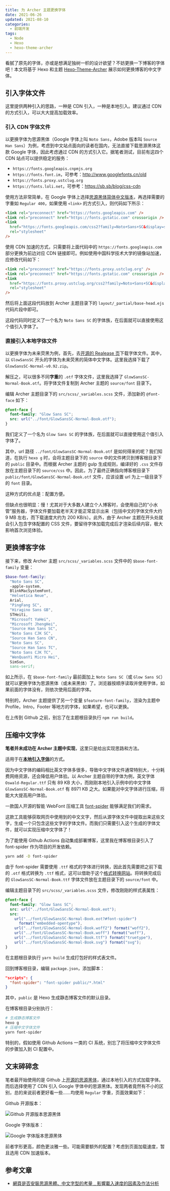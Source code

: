 ```yaml
---
title: 为 Archer 主题更换字体
date: 2021-06-26
updated: 2021-08-10
categories:
  - 前端开发
tags:
  - Node
  - Hexo
  - hexo-theme-archer
---
```


看腻了原先的字体，亦或是想满足独树一帜的设计欲望？不妨更换一下博客的字体吧！本文将基于 Hexo 和主题 [Hexo-Theme-Archer](https://github.com/fi3ework/hexo-theme-archer) 展示如何更换博客的中文字体。

## 引入字体文件

这里提供两种引入的思路，一种是 CDN 引入，一种是本地引入。建议通过 CDN 的方式引入，可以大大提高加载效率。

### 引入 CDN 字体文件

以更换字体为思源黑体（Google 字体上叫 `Noto Sans`，Adobe 版本叫 `Source Han Sans`）为例，考虑到中文站点面向的读者在国内，无法直接下载思源黑体这款 Google 字体，因此考虑通过 CDN 的方式引入它。据笔者测试，目前有这四个 CDN 站点可以提供稳定的服务：

- `https://fonts.googleapis.cnpmjs.org`
- `https://fonts.font.im`，可参考：<http://www.googlefonts.cn/old>
- `https://fonts.proxy.ustclug.org`
- `https://fonts.loli.net`，可参考：<https://sb.sb/blog/css-cdn>

使用方法非常简单，在 Google 字体上选择[思源黑体简体中文版本](https://fonts.google.com/specimen/Noto+Sans+SC?subset=chinese-simplified#standard-styles)，再选择需要的字重如 `Regular 400`，如果使用 `<link>` 的方式引入，则代码如下所示：

```html
<link rel="preconnect" href="https://fonts.googleapis.com" />
<link rel="preconnect" href="https://fonts.gstatic.com" crossorigin />
<link
  href="https://fonts.googleapis.com/css2?family=Noto+Sans+SC&display=swap"
  rel="stylesheet"
/>
```

使用 CDN 加速的方式，只需要将上面代码中的 `https://fonts.googleapis.com` 部分更换为前边对应 CDN 链接即可。例如使用中国科学技术大学的镜像站加速，应修改代码如下：

```html
<link rel="preconnect" href="https://fonts.proxy.ustclug.org" />
<link rel="preconnect" href="https://fonts.gstatic.com" crossorigin />
<link
  href="https://fonts.proxy.ustclug.org/css2?family=Noto+Sans+SC&display=swap"
  rel="stylesheet"
/>
```

然后将上面这段代码放到 Archer 主题目录下的 `layout/_partial/base-head.ejs` 代码片段中即可。

这段代码同时定义了一个名为 `Noto Sans SC` 的字体族，在后面就可以直接使用这个值引入字体了。

### 直接引入本地字体文件

以更换字体为未来荧黑为例，首先，去[开源的 Realease 页](https://github.com/welai/glow-sans/releases)下载字体文件。其中，以 `GlowSansSC` 开头的字体为未来荧黑的简体中文字体。这里我选择下载了 `GlowSansSC-Normal-v0.92.zip`。

解压之，可以很多不同**字重**的 `.otf` 字体文件，这里我选择了 `GlowSansSC-Normal-Book.otf`。将字体文件复制到 Archer 主题的 `source/font` 目录下。

编辑 Archer 主题目录下的 `src/scss/_variables.scss` 文件，添加新的 `@font-face` 如下：

```scss
@font-face {
  font-family: "Glow Sans SC";
  src: url("../font/GlowSansSC-Normal-Book.otf");
}
```

我们定义了一个名为 `Glow Sans SC` 的字体族，在后面就可以直接使用这个值引入字体了。

其中，url 路径 `../font/GlowSansSC-Normal-Book.otf` 是如何得来的呢？我们知道，在执行 `hexo g` 时，会将主题目录下的 `source` 中的文件拷贝到博客根目录下的 `public` 目录中。而根据 Archer 主题的 gulp 生成规则，编译好的 `.css` 文件存放在主题目录下的 `source/css` 中。因此，为了最终正确指向博客根目录下 `public/font/GlowSansSC-Normal-Book.otf` 文件，应该设置 url 为上一级目录下的 `font` 目录。

这种方式的优点是：配置方便。

但缺点也很明显：慢！尤其对于大多数人建立个人博客时，会使用自己的“小水管”服务器，字体文件要加载老半天才能正常显示出来（包括中文的字体文件大约 9 MB 左右，而下载速度大约为 200 KB/s）。此外，由于 Archer 主题在开头处就会引入包含字体配置的 CSS 文件，要留待字体加载完成后才渲染后续内容，极大影响首次浏览体验。

## 更换博客字体

接下来，修改 Archer 主题 `src/scss/_variables.scss` 文件中的 `$base-font-family` 变量：

```scss
$base-font-family:
  "Noto Sans SC",
  -apple-system,
  BlinkMacSystemFont,
  "Helvetica Neue",
  Arial,
  "PingFang SC",
  "Hiragino Sans GB",
  STHeiti,
  "Microsoft YaHei",
  "Microsoft JhengHei",
  "Source Han Sans SC",
  "Noto Sans CJK SC",
  "Source Han Sans CN",
  "Noto Sans SC",
  "Source Han Sans TC",
  "Noto Sans CJK TC",
  "WenQuanYi Micro Hei",
  SimSun,
  sans-serif;
```

如上所示，在 `$base-font-family` 最前面加上 `Noto Sans SC`（或 `Glow Sans SC`）就可以更换字体为思源黑体（或未来黑体）了。浏览器按顺序读取并使用字体，如果前面的字体没有，则依次使用后面的字体。

特别的，Archer 主题提供了另一个变量 `$feature-font-family`，渲染为主题中 Profile，Intro，Footer 等地方的字体，如果希望，也可以更换。

在上传到 Github 之前，别忘了在主题根目录执行 `npm run build`。

## 压缩中文字体

**笔者并未成功在 Archer 主题中实现**，这里只是给出实现思路和方法。

适用于在[**本地引入字体**](#直接引入本地字体文件)的方式。

因为中文字体的编码相比英文字体多很多，导致中文字体文件通常特别大，十分耗费网络资源，还会降低用户体验。以 Archer 主题自带的字体为例，英文字体 `Oswald-Regular.ttf` 只有 89 KB 大小，而刚刚本地引入示例中的中文字体 `GlowSansSC-Normal-Book.otf` 有 8971 KB 之大。如果能对中文字体进行压缩，将能大大提高用户体验。

一款国人开源的智能 WebFont 压缩工具 [font-spider](https://github.com/aui/font-spider) 能够满足我们的需求。

这款工具能够获取网页中使用到的中文文字，然后从源字体文件中提取出来这些文字，生成一个只包含这些文字的字体文件。而我们只需要引入这个生成的字体文件，就可以实现压缩中文字体了！

为了能使用 Github Actions 自动集成部署博客，这里我在博客根目录引入了 font-spider 作为项目的开发依赖。

```bash
yarn add -D font-spider
```

由于 font-spider 需要使用 `.ttf` 格式的字体进行转换，因此首先需要把之前下载的 `.otf` 格式转换为 `.ttf` 格式，这可以借助于这个[格式转换网站](https://convertio.co/zh/otf-ttf/)。将转换完成后的 `GlowSansSC-Normal-Book.ttf` 字体文件放在主题目录下的 `source/font` 中。

编辑主题目录下的 `src/scss/_variables.scss` 文件，修改刚刚的样式表属性：

```scss
@font-face {
  font-family: "Glow Sans SC";
  src: url("../font/GlowSansSC-Normal-Book.eot");
  src:
    url("../font/GlowSansSC-Normal-Book.eot?#font-spider")
      format("embedded-opentype"),
    url("../font/GlowSansSC-Normal-Book.woff2") format("woff2"),
    url("../font/GlowSansSC-Normal-Book.woff") format("woff"),
    url("../font/GlowSansSC-Normal-Book.ttf") format("truetype"),
    url("../font/GlowSansSC-Normal-Book.svg") format("svg");
}
```

在主题根目录执行 `yarn build` 生成打包好的样式表文件。

回到博客根目录，编辑 `package.json`，添加脚本：

```json
"scripts": {
  "font-spider": "font-spider public/*.html"
}
```

其中，`public` 是 Hexo 生成静态博客文件的默认目录。

在博客根目录分别执行：

```bash
# 生成静态博客文件
hexo g
# 压缩中文字体文件
yarn font-spider
```

特别的，假如使用 Github Actions 一类的 CI 系统，别忘了将压缩中文字体文件的步骤加入到 CI 配置中。

## 文末碎碎念

笔者最开始使用的是 Github 上[开源的思源黑体](https://github.com/adobe-fonts/source-han-sans)，通过本地引入的方式加载字体。而后选择使用了 CDN 引入 Google 字体中的思源黑体。发现两者竟然有不小的区别，总的来说前者更好看一些……均使用 `Regular` 字重，页面效果如下：

Github 开源版本：

![Github 开源版本思源黑体](https://cdn.jsdelivr.net/gh/lolipopj/LolipopJ.github.io/20210625/web-font-for-hexo-theme-archer/Github-Open-Source-Version.png)

Google 字体版本：

![Google 字体版本思源黑体](https://cdn.jsdelivr.net/gh/lolipopj/LolipopJ.github.io/20210625/web-font-for-hexo-theme-archer/Google-Fonts-Version.png)

前者字形更高，颜色更淡雅一些。可能需要额外的配置？考虑到页面加载速度，暂且选用 CDN 加速版本。

## 参考文章

- [網頁是否安裝思源黑體、中文字型的考量﹍影響載入速度的因素及作法分析](https://www.wfublog.com/2019/01/noto-sans-serif-traditional-chinese-web-font_11.html)
